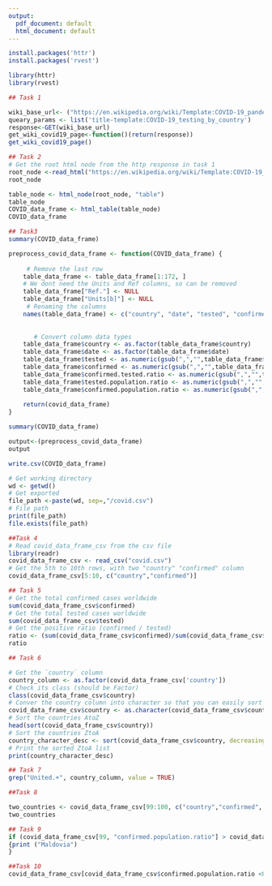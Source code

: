 ---
output:
  pdf_document: default
  html_document: default
---

```{r}
install.packages('httr')
install.packages('rvest')

library(httr)
library(rvest)
```



```{r}
## Task 1

wiki_base_url<- ("https://en.wikipedia.org/wiki/Template:COVID-19_pandemic_data")
queary_params <- list('title-template:COVID-19_testing_by_country')
response<-GET(wiki_base_url)
get_wiki_covid19_page<-function()(return(response))
get_wiki_covid19_page()
```
```{r}
## Task 2
# Get the root html node from the http response in task 1 
root_node <-read_html("https://en.wikipedia.org/wiki/Template:COVID-19_pandemic_data")
root_node

```
```{r}
table_node <- html_node(root_node, "table")
table_node
COVID_data_frame <- html_table(table_node)
COVID_data_frame
```


```{r}
## Task3
summary(COVID_data_frame)
```


```{r}
preprocess_covid_data_frame <- function(COVID_data_frame) {
    
     # Remove the last row
    table_data_frame <- table_data_frame[1:172, ]
    # We dont need the Units and Ref columns, so can be removed 
    table_data_frame["Ref."] <- NULL
    table_data_frame["Units[b]"] <- NULL
     # Renaming the columns
    names(table_data_frame) <- c("country", "date", "tested", "confirmed", "confirmed.tested.ratio", "tested.population.ratio", "confirmed.population.ratio")   
   
    
       # Convert column data types
    table_data_frame$country <- as.factor(table_data_frame$country)
    table_data_frame$date <- as.factor(table_data_frame$date)
    table_data_frame$tested <- as.numeric(gsub(",","",table_data_frame$tested))
    table_data_frame$confirmed <- as.numeric(gsub(",","",table_data_frame$confirmed))
    table_data_frame$confirmed.tested.ratio <- as.numeric(gsub(",","",table_data_frame$`confirmed.tested.ratio`))
    table_data_frame$tested.population.ratio <- as.numeric(gsub(",","",table_data_frame$`tested.population.ratio`))
    table_data_frame$confirmed.population.ratio <- as.numeric(gsub(",","",table_data_frame$`confirmed.population.ratio`))
    
    return(covid_data_frame)
}
```


```{r}
summary(COVID_data_frame)
```

```{r}
output<-(preprocess_covid_data_frame)
output
```


```{r}
write.csv(COVID_data_frame)
```


```{r}
# Get working directory
wd <- getwd()
# Get exported 
file_path <-paste(wd, sep=,"/covid.csv")
# File path
print(file_path)
file.exists(file_path)
```


```{r}
##Task 4
# Read covid_data_frame_csv from the csv file
library(readr)
covid_data_frame_csv <- read_csv("covid.csv")
# Get the 5th to 10th rows, with two "country" "confirmed" column
covid_data_frame_csv[5:10, c("country","confirmed")]
```

```{r}
## Task 5
# Get the total confirmed cases worldwide
sum(covid_data_frame_csv$confirmed)
# Get the total tested cases worldwide
sum(covid_data_frame_csv$tested)
# Get the positive ratio (confirmed / tested)
ratio <- (sum(covid_data_frame_csv$confirmed)/sum(covid_data_frame_csv$tested))
ratio
```


```{r}
## Task 6

# Get the `country` column
country_column <- as.factor(covid_data_frame_csv['country'])
# Check its class (should be Factor)
class(covid_data_frame_csv$country)
# Conver the country column into character so that you can easily sort them
covid_data_frame_csv$country <- as.character(covid_data_frame_csv$country)
# Sort the countries AtoZ
head(sort(covid_data_frame_csv$country))
# Sort the countries ZtoA
country_character_desc <- sort(covid_data_frame_csv$country, decreasing = TRUE)
# Print the sorted ZtoA list
print(country_character_desc)
```


```{r}
## Task 7
grep("United.+", country_column, value = TRUE)
```


```{r}
##Task 8

two_countries <- covid_data_frame_csv[99:100, c("country","confirmed", "confirmed.population.ratio")]
two_countries
```


```{r}
## Task 9
if (covid_data_frame_csv[99, "confirmed.population.ratio"] > covid_data_frame_csv [100, "confirmed.population.ratio"]) {print("Malaysia")} else 
{print ("Maldovia")
}
```


```{r}
##Task 10
covid_data_frame_csv[covid_data_frame_csv$confirmed.population.ratio <0.01, ]

```

